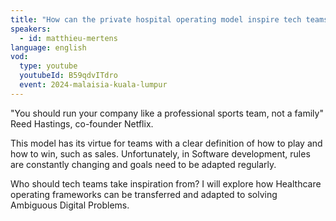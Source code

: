 ```yaml
---
title: "How can the private hospital operating model inspire tech teams?"
speakers:
  - id: matthieu-mertens
language: english
vod:
  type: youtube
  youtubeId: B59qdvITdro
  event: 2024-malaisia-kuala-lumpur
---
```


"You should run your company like a professional sports team, not a family" Reed Hastings, co-founder Netflix.

This model has its virtue for teams with a clear definition of how to play and how to win, such as sales. Unfortunately, in Software development, rules are constantly changing and goals need to be adapted regularly.

Who should tech teams take inspiration from? I will explore how Healthcare operating frameworks can be transferred and adapted to solving Ambiguous Digital Problems.
